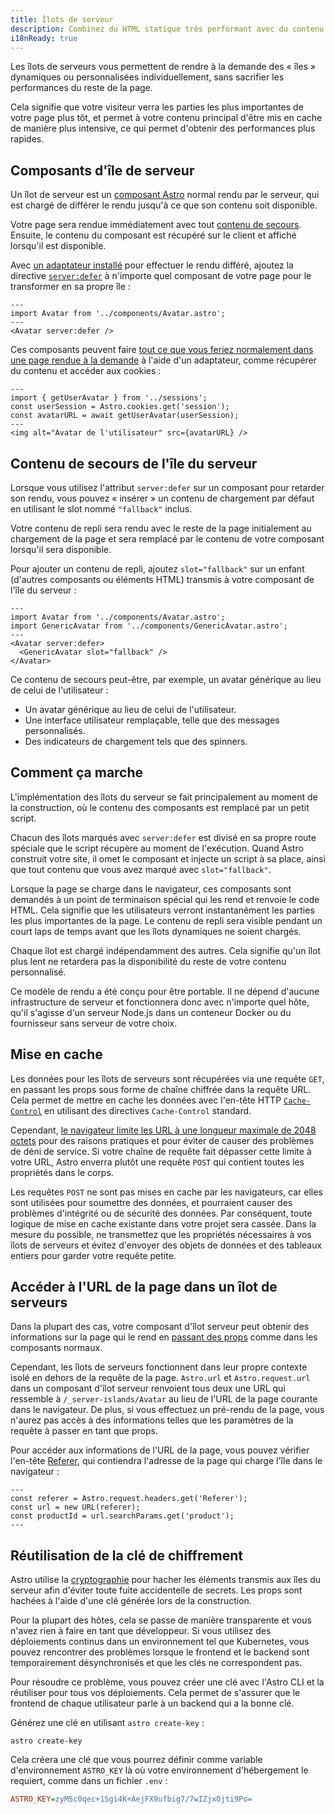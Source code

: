 ```yaml
---
title: Îlots de serveur
description: Combinez du HTML statique très performant avec du contenu dynamique rendu par le serveur.
i18nReady: true
---
```


Les îlots de serveurs vous permettent de rendre à la demande des « îles » dynamiques ou personnalisées individuellement, sans sacrifier les performances du reste de la page.

Cela signifie que votre visiteur verra les parties les plus importantes de votre page plus tôt, et permet à votre contenu principal d'être mis en cache de manière plus intensive, ce qui permet d'obtenir des performances plus rapides.

## Composants d'île de serveur

Un îlot de serveur est un [composant Astro](/fr/basics/astro-components/) normal rendu par le serveur, qui est chargé de différer le rendu jusqu'à ce que son contenu soit disponible.

Votre page sera rendue immédiatement avec tout [contenu de secours](#contenu-de-secours-de-l%C3%AEle-du-serveur). Ensuite, le contenu du composant est récupéré sur le client et affiché lorsqu'il est disponible.

Avec [un adaptateur installé](/fr/guides/on-demand-rendering/#adaptateurs-de-serveur) pour effectuer le rendu différé, ajoutez la directive [`server:defer`](/fr/reference/directives-reference/#directives-serveur) à n'importe quel composant de votre page pour le transformer en sa propre île :

```astro title="src/pages/index.astro" "server:defer"
---
import Avatar from '../components/Avatar.astro';
---
<Avatar server:defer />
```

Ces composants peuvent faire [tout ce que vous feriez normalement dans une page rendue à la demande](/fr/guides/on-demand-rendering/#fonctionnalités-de-rendu-à-la-demande) à l'aide d'un adaptateur, comme récupérer du contenu et accéder aux cookies :

```astro title="src/components/Avatar.astro"
---
import { getUserAvatar } from '../sessions';
const userSession = Astro.cookies.get('session');
const avatarURL = await getUserAvatar(userSession);
---
<img alt="Avatar de l'utilisateur" src={avatarURL} />
```

## Contenu de secours de l'île du serveur

Lorsque vous utilisez l'attribut `server:defer` sur un composant pour retarder son rendu, vous pouvez « insérer » un contenu de chargement par défaut en utilisant le slot nommé `"fallback"` inclus.

Votre contenu de repli sera rendu avec le reste de la page initialement au chargement de la page et sera remplacé par le contenu de votre composant lorsqu'il sera disponible.

Pour ajouter un contenu de repli, ajoutez `slot="fallback"` sur un enfant (d'autres composants ou éléments HTML) transmis à votre composant de l'île du serveur :

```astro
---
import Avatar from '../components/Avatar.astro';
import GenericAvatar from '../components/GenericAvatar.astro';
---
<Avatar server:defer>
  <GenericAvatar slot="fallback" />
</Avatar>
```

Ce contenu de secours peut-être, par exemple, un avatar générique au lieu de celui de l'utilisateur :

- Un avatar générique au lieu de celui de l'utilisateur.
- Une interface utilisateur remplaçable, telle que des messages personnalisés.
- Des indicateurs de chargement tels que des spinners.


## Comment ça marche

L'implémentation des îlots du serveur se fait principalement au moment de la construction, où le contenu des composants est remplacé par un petit script.

Chacun des îlots marqués avec `server:defer` est divisé en sa propre route spéciale que le script récupère au moment de l'exécution. Quand Astro construit votre site, il omet le composant et injecte un script à sa place, ainsi que tout contenu que vous avez marqué avec `slot="fallback"`.

Lorsque la page se charge dans le navigateur, ces composants sont demandés à un point de terminaison spécial qui les rend et renvoie le code HTML. Cela signifie que les utilisateurs verront instantanément les parties les plus importantes de la page. Le contenu de repli sera visible pendant un court laps de temps avant que les îlots dynamiques ne soient chargés.

Chaque îlot est chargé indépendamment des autres. Cela signifie qu'un îlot plus lent ne retardera pas la disponibilité du reste de votre contenu personnalisé.

Ce modèle de rendu a été conçu pour être portable. Il ne dépend d'aucune infrastructure de serveur et fonctionnera donc avec n'importe quel hôte, qu'il s'agisse d'un serveur Node.js dans un conteneur Docker ou du fournisseur sans serveur de votre choix.

## Mise en cache

Les données pour les îlots de serveurs sont récupérées via une requête `GET`, en passant les props sous forme de chaîne chiffrée dans la requête URL. Cela permet de mettre en cache les données avec l'en-tête HTTP [`Cache-Control`](https://developer.mozilla.org/fr/docs/Web/HTTP/Headers/Cache-Control) en utilisant des directives `Cache-Control` standard.

Cependant, [le navigateur limite les URL à une longueur maximale de 2048 octets](https://chromium.googlesource.com/chromium/src/+/master/docs/security/url_display_guidelines/url_display_guidelines.md#url-length) pour des raisons pratiques et pour éviter de causer des problèmes de déni de service. Si votre chaîne de requête fait dépasser cette limite à votre URL, Astro enverra plutôt une requête `POST` qui contient toutes les propriétés dans le corps.

Les requêtes `POST` ne sont pas mises en cache par les navigateurs, car elles sont utilisées pour soumettre des données, et pourraient causer des problèmes d'intégrité ou de sécurité des données. Par conséquent, toute logique de mise en cache existante dans votre projet sera cassée. Dans la mesure du possible, ne transmettez que les propriétés nécessaires à vos îlots de serveurs et évitez d'envoyer des objets de données et des tableaux entiers pour garder votre requête petite.

## Accéder à l'URL de la page dans un îlot de serveurs

Dans la plupart des cas, votre composant d'îlot serveur peut obtenir des informations sur la page qui le rend en [passant des props](/fr/basics/astro-components/#props-de-composant) comme dans les composants normaux.

Cependant, les îlots de serveurs fonctionnent dans leur propre contexte isolé en dehors de la requête de la page. `Astro.url` et `Astro.request.url` dans un composant d'îlot serveur renvoient tous deux une URL qui ressemble à `/_server-islands/Avatar` au lieu de l'URL de la page courante dans le navigateur. De plus, si vous effectuez un pré-rendu de la page, vous n'aurez pas accès à des informations telles que les paramètres de la requête à passer en tant que props.

Pour accéder aux informations de l'URL de la page, vous pouvez vérifier l'en-tête [Referer](https://developer.mozilla.org/fr/docs/Web/HTTP/Headers/Referer), qui contiendra l'adresse de la page qui charge l'île dans le navigateur :

```astro
---
const referer = Astro.request.headers.get('Referer');
const url = new URL(referer);
const productId = url.searchParams.get('product');
---
```

## Réutilisation de la clé de chiffrement

Astro utilise la [cryptographie](https://developer.mozilla.org/fr/docs/Glossary/Cryptography) pour hacher les éléments transmis aux îles du serveur afin d'éviter toute fuite accidentelle de secrets. Les props sont hachées à l'aide d'une clé générée lors de la construction.

Pour la plupart des hôtes, cela se passe de manière transparente et vous n'avez rien à faire en tant que développeur. Si vous utilisez des déploiements continus dans un environnement tel que Kubernetes, vous pouvez rencontrer des problèmes lorsque le frontend et le backend sont temporairement désynchronisés et que les clés ne correspondent pas.

Pour résoudre ce problème, vous pouvez créer une clé avec l'Astro CLI et la réutiliser pour tous vos déploiements. Cela permet de s'assurer que le frontend de chaque utilisateur parle à un backend qui a la bonne clé.

Générez une clé en utilisant `astro create-key` :

```shell
astro create-key
```

Cela créera une clé que vous pourrez définir comme variable d'environnement `ASTRO_KEY` là où votre environnement d'hébergement le requiert, comme dans un fichier `.env` :

```ini title=".env"
ASTRO_KEY=zyM5c0qec+1Sgi4K+AejFX9ufbig7/7wIZjxOjti9Po=
```
